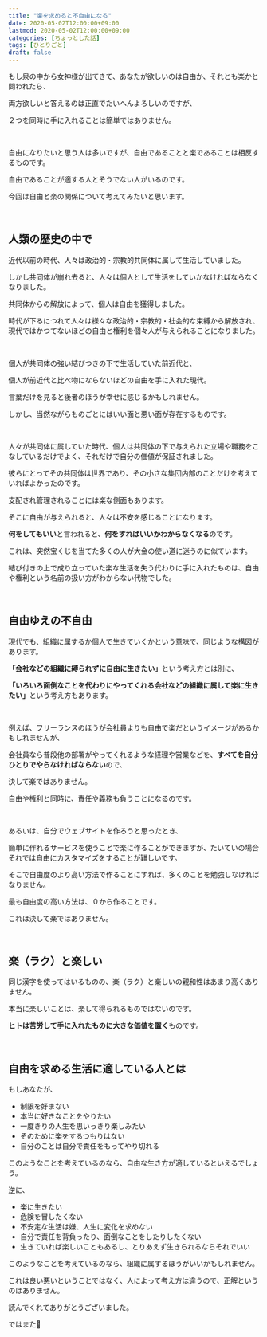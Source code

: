 ```yaml
---
title: "楽を求めると不自由になる"
date: 2020-05-02T12:00:00+09:00
lastmod: 2020-05-02T12:00:00+09:00
categories: [ちょっとした話]
tags: [ひとりごと]
draft: false
---
```


もし泉の中から女神様が出てきて、あなたが欲しいのは自由か、それとも楽かと問われたら、

両方欲しいと答えるのは正直でたいへんよろしいのですが、

２つを同時に手に入れることは簡単ではありません。

<!--more-->

<tweet id="1251718962217275395" />

<br/>

自由になりたいと思う人は多いですが、自由であることと楽であることは相反するものです。

自由であることが適する人とそうでない人がいるのです。

今回は自由と楽の関係について考えてみたいと思います。

<br/>

## 人類の歴史の中で

近代以前の時代、人々は政治的・宗教的共同体に属して生活していました。

しかし共同体が崩れ去ると、人々は個人として生活をしていかなければならなくなりました。

共同体からの解放によって、個人は自由を獲得しました。

時代が下るにつれて人々は様々な政治的・宗教的・社会的な束縛から解放され、現代ではかつてないほどの自由と権利を個々人が与えられることになりました。

<br/>

個人が共同体の強い結びつきの下で生活していた前近代と、

個人が前近代と比べ物にならないほどの自由を手に入れた現代。

言葉だけを見ると後者のほうが幸せに感じるかもしれません。 

しかし、当然ながらものごとにはいい面と悪い面が存在するものです。

<br/>

人々が共同体に属していた時代、個人は共同体の下で与えられた立場や職務をこなしているだけでよく、それだけで自分の価値が保証されました。

彼らにとってその共同体は世界であり、その小さな集団内部のことだけを考えていればよかったのです。

支配され管理されることには楽な側面もあります。

そこに自由が与えられると、人々は不安を感じることになります。

**何をしてもいい**と言われると、**何をすればいいかわからなくなる**のです。

これは、突然宝くじを当てた多くの人が大金の使い道に迷うのに似ています。

結び付きの上で成り立っていた楽な生活を失う代わりに手に入れたものは、自由や権利という名前の扱い方がわからない代物でした。

<relpos link="buta-hito-siawase" />

<br/>

## 自由ゆえの不自由

現代でも、組織に属するか個人で生きていくかという意味で、同じような構図があります。

<strong>「会社などの組織に縛られずに自由に生きたい」</strong>という考え方とは別に、

<strong>「いろいろ面倒なことを代わりにやってくれる会社などの組織に属して楽に生きたい」</strong>という考え方もあります。

<br/>

例えば、フリーランスのほうが会社員よりも自由で楽だというイメージがあるかもしれませんが、

会社員なら普段他の部署がやってくれるような経理や営業などを、**すべてを自分ひとりでやらなければならない**ので、

決して楽ではありません。

自由や権利と同時に、責任や義務も負うことになるのです。

<br/>

あるいは、自分でウェブサイトを作ろうと思ったとき、

簡単に作れるサービスを使うことで楽に作ることができますが、たいていの場合それでは自由にカスタマイズをすることが難しいです。

そこで自由度のより高い方法で作ることにすれば、多くのことを勉強しなければなりません。

最も自由度の高い方法は、０から作ることです。

これは決して楽ではありません。

<br/>

## 楽（ラク）と楽しい

同じ漢字を使ってはいるものの、楽（ラク）と楽しいの親和性はあまり高くありません。

本当に楽しいことは、楽して得られるものではないのです。

**ヒトは苦労して手に入れたものに大きな価値を置く**ものです。

<br/>

## 自由を求める生活に適している人とは

もしあなたが、

- 制限を好まない
- 本当に好きなことをやりたい
- 一度きりの人生を思いっきり楽しみたい
- そのために楽をするつもりはない
- 自分のことは自分で責任をもってやり切れる

このようなことを考えているのなら、自由な生き方が適しているといえるでしょう。

逆に、

- 楽に生きたい
- 危険を冒したくない
- 不安定な生活は嫌、人生に変化を求めない
- 自分で責任を背負ったり、面倒なことをしたりしたくない
- 生きていれば楽しいこともあるし、とりあえず生きられるならそれでいい

このようなことを考えているのなら、組織に属するほうがいいかもしれません。

これは良い悪いということではなく、人によって考え方は違うので、正解というのはありません。

読んでくれてありがとうございました。

ではまた👋
